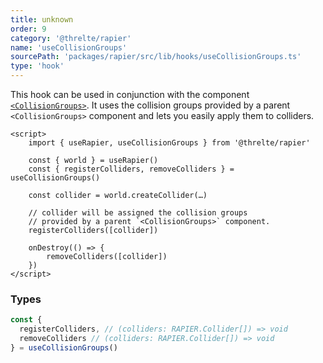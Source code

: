 ```yaml
---
title: unknown
order: 9
category: '@threlte/rapier'
name: 'useCollisionGroups'
sourcePath: 'packages/rapier/src/lib/hooks/useCollisionGroups.ts'
type: 'hook'
---
```


This hook can be used in conjunction with the component [`<CollisionGroups>`](/rapier/collision-groups). It uses the collision groups provided by a parent `<CollisionGroups>` component and lets you easily apply them to colliders.

```svelte
<script>
	import { useRapier, useCollisionGroups } from '@threlte/rapier'

	const { world } = useRapier()
	const { registerColliders, removeColliders } = useCollisionGroups()

	const collider = world.createCollider(…)

	// collider will be assigned the collision groups
	// provided by a parent `<CollisionGroups>` component.
	registerColliders([collider])

	onDestroy(() => {
		removeColliders([collider])
	})
</script>
```

### Types

```ts
const {
  registerColliders, // (colliders: RAPIER.Collider[]) => void
  removeColliders // (colliders: RAPIER.Collider[]) => void
} = useCollisionGroups()
```

